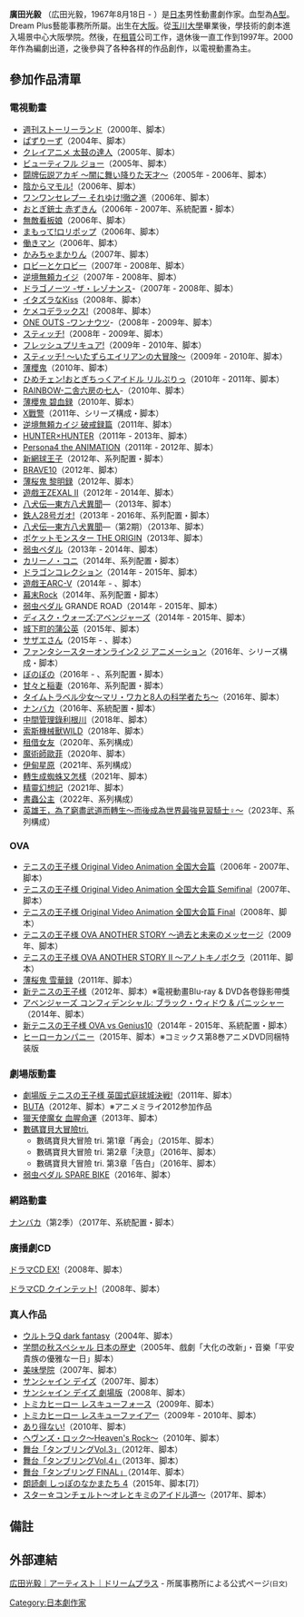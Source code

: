 {{multiple issues|
{{blpsources|time=2017-01-24T05:03:46+00:00}}
{{blpunsourced|time=2017-01-24T05:03:46+00:00}}
{{expand|time=2017-01-24T05:03:46+00:00}}
{{expert|time=2017-01-24T05:03:46+00:00}}
{{lead section|time=2017-01-24T05:03:46+00:00}}
{{unreferenced|time=2017-01-24T05:03:46+00:00}}
}}
'''廣田光毅'''
（広田光毅，1967年8月18日 - ）是[[日本|日本]]男性動畫劇作家。血型為[[A型|A型]]。Dream Plus藝能事務所所屬。出生在[[大阪市|大阪]]。從[[玉川大學|玉川大學]]畢業後，學技術的劇本進入場景中心大阪學院。然後，在[[租賃|租賃]]公司工作，退休後一直工作到1997年。2000年作為編劇出道，之後參與了各种各样的作品創作，以電視動畫為主。

== 參加作品清單 ==
=== 電視動畫 ===
* [[週刊ストーリーランド|週刊ストーリーランド]]（2000年、脚本）
* [[ぱずりーず|ぱずりーず]]（2004年、脚本）
* [[クレイアニメ_太鼓の達人|クレイアニメ 太鼓の達人]]（2005年、脚本）
* [[ビューティフル_ジョー|ビューティフル ジョー]]（2005年、脚本）
* [[闘牌伝説アカギ_〜闇に舞い降りた天才〜|闘牌伝説アカギ 〜闇に舞い降りた天才〜]]（2005年 - 2006年、脚本）
* [[陰からマモル!|陰からマモル!]]（2006年、脚本）
* [[ワンワンセレプー_それゆけ!徹之進|ワンワンセレプー それゆけ!徹之進]]（2006年、脚本）
* [[おとぎ銃士_赤ずきん|おとぎ銃士 赤ずきん]]（2006年 - 2007年、系統配置・脚本）
* [[無敵看板娘|無敵看板娘]]（2006年、脚本）
* [[まもって!ロリポップ|まもって!ロリポップ]]（2006年、脚本）
* [[働きマン|働きマン]]（2006年、脚本）
* [[かみちゃまかりん|かみちゃまかりん]]（2007年、脚本）
* [[ロビーとケロビー|ロビーとケロビー]]（2007年 - 2008年、脚本）
* [[逆境無頼カイジ|逆境無頼カイジ]]（2007年 - 2008年、脚本）
* [[ドラゴノーツ_-ザ・レゾナンス|ドラゴノーツ -ザ・レゾナンス]]-（2007年 - 2008年、脚本）
* [[イタズラなKiss|イタズラなKiss]]（2008年、脚本）
* [[ケメコデラックス!|ケメコデラックス!]]（2008年、脚本）
* [[ONE_OUTS_-ワンナウツ|ONE OUTS -ワンナウツ]]-（2008年 - 2009年、脚本）
* [[スティッチ!|スティッチ!]]（2008年 - 2009年、脚本）
* [[フレッシュプリキュア!|フレッシュプリキュア!]]（2009年 - 2010年、脚本）
* [[スティッチ!_〜いたずらエイリアンの大冒険〜|スティッチ! 〜いたずらエイリアンの大冒険〜]]（2009年 - 2010年、脚本）
* [[薄櫻鬼|薄櫻鬼]]（2010年、脚本）
* [[ひめチェン!おとぎちっくアイドル_リルぷりっ|ひめチェン!おとぎちっくアイドル リルぷりっ]]（2010年 - 2011年、脚本）
* [[RAINBOW-二舎六房の七人|RAINBOW-二舎六房の七人]]-（2010年、脚本）
* [[薄櫻鬼_碧血録|薄櫻鬼 碧血録]]（2010年、脚本）
* [[X戰警|X戰警]]（2011年、シリーズ構成・脚本）
* [[逆境無頼カイジ_破戒録篇|逆境無頼カイジ 破戒録篇]]（2011年、脚本）
* [[HUNTER×HUNTER|HUNTER×HUNTER]]（2011年 - 2013年、脚本）
* [[女神異聞錄4|Persona4 the ANIMATION]]（2011年 - 2012年、脚本）
* [[新網球王子|新網球王子]]（2012年、系列配置・脚本）
* [[BRAVE10|BRAVE10]]（2012年、脚本）
* [[薄桜鬼_黎明録|薄桜鬼 黎明録]]（2012年、脚本）
* [[遊戲王_ZEXAL|遊戲王ZEXAL II]]（2012年 - 2014年、脚本）
* [[八犬伝―東方八犬異聞|八犬伝―東方八犬異聞]]―（2013年、脚本）
* [[鉄人28号ガオ!|鉄人28号ガオ!]]（2013年 - 2016年、系列配置・脚本）
* [[八犬伝―東方八犬異聞|八犬伝―東方八犬異聞]]―（第2期）（2013年、脚本）
* [[ポケットモンスター_THE_ORIGIN|ポケットモンスター THE ORIGIN]]（2013年、脚本）
* [[弱虫ペダル|弱虫ペダル]]（2013年 - 2014年、脚本）
* [[カリーノ・コニ|カリーノ・コニ]]（2014年、系列配置・脚本）
* [[ドラゴンコレクション|ドラゴンコレクション]]（2014年 - 2015年、脚本）
* [[遊戲王ARC-V|遊戲王ARC-V]]（2014年 - 、脚本）
* [[幕末Rock|幕末Rock]]（2014年、系列配置・脚本）
* [[弱虫ペダル|弱虫ペダル]] GRANDE ROAD（2014年 - 2015年、脚本）
* [[ディスク・ウォーズ:アベンジャーズ|ディスク・ウォーズ:アベンジャーズ]]（2014年 - 2015年、脚本）
* [[城下町的蒲公英|城下町的蒲公英]]（2015年、脚本）
* [[サザエさん|サザエさん]]（2015年 - 、脚本）
* [[ファンタシースターオンライン2_ジ_アニメーション|ファンタシースターオンライン2 ジ アニメーション]]（2016年、シリーズ構成・脚本）
* [[ぼのぼの|ぼのぼの]]（2016年 - 、系列配置・脚本）
* [[甘々と稲妻|甘々と稲妻]]（2016年、系列配置・脚本）
* [[タイムトラベル少女〜マリ・ワカと8人の科学者たち〜|タイムトラベル少女〜マリ・ワカと8人の科学者たち〜]]（2016年、脚本）
* [[ナンバカ|ナンバカ]]（2016年、系統配置・脚本）
* [[中間管理錄利根川|中間管理錄利根川]]（2018年、脚本）
* [[索斯機械獸WILD|索斯機械獸WILD]]（2018年、脚本）
* [[租借女友|租借女友]]（2020年、系列構成）
* [[魔術師歐菲|魔術師歐菲]]（2020年、脚本）
* [[伊甸星原|伊甸星原]]（2021年、系列構成）
* [[轉生成蜘蛛又怎樣|轉生成蜘蛛又怎樣]]（2021年、脚本）
* [[精靈幻想記|精靈幻想記]]（2021年、脚本）
* [[書蟲公主|書蟲公主]]（2022年、系列構成）
* [[英雄王，為了窮盡武道而轉生～而後成為世界最強見習騎士♀～|英雄王，為了窮盡武道而轉生～而後成為世界最強見習騎士♀～]]（2023年、系列構成）

=== OVA ===
* [[テニスの王子様_Original_Video_Animation_全国大会篇|テニスの王子様 Original Video Animation 全国大会篇]]（2006年 - 2007年、脚本）
* [[テニスの王子様_Original_Video_Animation_全国大会篇_Semifinal|テニスの王子様 Original Video Animation 全国大会篇 Semifinal]]（2007年、脚本）
* [[テニスの王子様_Original_Video_Animation_全国大会篇_Final|テニスの王子様 Original Video Animation 全国大会篇 Final]]（2008年、脚本）
* [[テニスの王子様_OVA_ANOTHER_STORY_〜過去と未来のメッセージ|テニスの王子様 OVA ANOTHER STORY 〜過去と未来のメッセージ]]（2009年、脚本）
* [[テニスの王子様_OVA_ANOTHER_STORY_II_〜アノトキノボクラ|テニスの王子様 OVA ANOTHER STORY II 〜アノトキノボクラ]]（2011年、脚本）
* [[薄桜鬼_雪華録|薄桜鬼 雪華録]]（2011年、脚本）
* [[新テニスの王子様|新テニスの王子様]]（2012年、脚本）※電視動畫Blu-ray & DVD各卷錄影帶獎
* [[アベンジャーズ_コンフィデンシャル:_ブラック・ウィドウ_&_パニッシャー|アベンジャーズ コンフィデンシャル: ブラック・ウィドウ & パニッシャー]]（2014年、脚本）
* [[新テニスの王子様_OVA_vs_Genius10|新テニスの王子様 OVA vs Genius10]]（2014年 - 2015年、系統配置・脚本）
* [[ヒーローカンパニー|ヒーローカンパニー]]（2015年、脚本）※コミックス第8巻アニメDVD同梱特装版

=== 劇場版動畫 ===
* [[劇場版_テニスの王子様_英国式庭球城決戦!|劇場版 テニスの王子様 英国式庭球城決戦!]]（2011年、脚本）
* [[BUTA|BUTA]]（2012年、脚本）※アニメミライ2012参加作品
* [[獵天使魔女|獵天使魔女 血腥命運]]（2013年、脚本）
* [[數碼寶貝大冒險tri.|數碼寶貝大冒險tri.]]
** 數碼寶貝大冒險 tri. 第1章「再会」（2015年、脚本）
** 數碼寶貝大冒險 tri. 第2章「決意」（2016年、脚本）
** 數碼寶貝大冒險 tri. 第3章「告白」（2016年、脚本）
* [[弱虫ペダル_SPARE_BIKE|弱虫ペダル SPARE BIKE]]（2016年、脚本）

=== 網路動畫 ===
[[ナンバカ|ナンバカ]]（第2季）（2017年、系統配置・脚本）

=== 廣播劇CD ===
[[ドラマCD_EX!|ドラマCD EX!]]（2008年、脚本）

[[ドラマCD_クインテット!|ドラマCD クインテット!]]（2008年、脚本）

=== 真人作品 ===
* [[ウルトラQ_dark_fantasy|ウルトラQ dark fantasy]]（2004年、脚本）
* [[学問の秋スペシャル_日本の歴史|学問の秋スペシャル 日本の歴史]]（2005年、戲劇「大化の改新」・音樂「平安貴族の優雅な一日」脚本）
* [[美味學院|美味學院]]（2007年、脚本）
* [[サンシャイン_デイズ|サンシャイン デイズ]]（2007年、脚本）
* [[サンシャイン_デイズ_劇場版|サンシャイン デイズ 劇場版]]（2008年、脚本）
* [[トミカヒーロー_レスキューフォース|トミカヒーロー レスキューフォース]]（2009年、脚本）
* [[トミカヒーロー_レスキューファイアー|トミカヒーロー レスキューファイアー]]（2009年 - 2010年、脚本）
* [[あり得ない!|あり得ない!]]（2010年、脚本）
* [[ヘヴンズ・ロック〜Heaven's_Rock〜|ヘヴンズ・ロック〜Heaven's Rock〜]]（2010年、脚本）
* [[舞台「タンブリングVol.3」|舞台「タンブリングVol.3」]]（2012年、脚本）
* [[舞台「タンブリングVol.4」|舞台「タンブリングVol.4」]]（2013年、脚本）
* [[舞台「タンブリング_FINAL」|舞台「タンブリング FINAL」]]（2014年、脚本）
* [[朗読劇_しっぽのなかまたち_4|朗読劇 しっぽのなかまたち 4]]（2015年、脚本[7]）
* [[スター☆コンチェルト〜オレとキミのアイドル道〜|スター☆コンチェルト〜オレとキミのアイドル道〜]]（2017年、脚本）

== 備註 ==

== 外部連結 ==
[http://dreamp.jp/artists/%E5%BA%83%E7%94%B0%E5%85%89%E6%AF%85/ 広田光毅｜アーティスト｜ドリームプラス] {{Wayback|url=http://dreamp.jp/artists/%E5%BA%83%E7%94%B0%E5%85%89%E6%AF%85/ |date=20161014195238 }} - 所属事務所による公式ページ<small>(日文)</small>

[[Category:日本劇作家|Category:日本劇作家]]